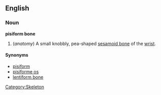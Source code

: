 {{wikipedia}}
==English==
===Noun===
'''pisiform bone'''

# (''anatomy'') A small knobbly, pea-shaped [[sesamoid bone]] of the [[wrist]].

====Synonyms====
* [[pisiform]]
* [[pisiforme os]]
* [[lentiform bone]]

[[Category:Skeleton]]